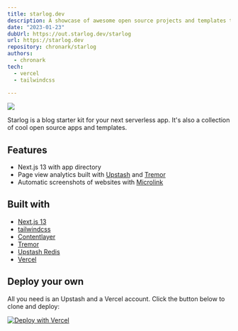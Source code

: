 ```yaml
---
title: starlog.dev
description: A showcase of awesome open source projects and templates to help you build your next serverless app.
date: "2023-01-23"
dubUrl: https://out.starlog.dev/starlog
url: https://starlog.dev
repository: chronark/starlog
authors:
  - chronark
tech:
  - vercel
  - tailwindcss
  
---
```




![](https://github.com/chronark/starlog/blob/main/image/starlog.png?raw=true)

Starlog is a blog starter kit for your next serverless app. It's also a collection of cool open source apps and templates.


## Features

- Next.js 13 with app directory
- Page view analytics built with [Upstash](https://upstash.com?ref=starlog) and [Tremor](https://tremor.so?ref=starlog)
- Automatic screenshots of websites with [Microlink](https://microlink.io?ref=starlog)



## Built with
- [Next.js 13](https://nextjs.org)
- [tailwindcss](https://tailwindcss.com)
- [Contentlayer](https://www.contentlayer.dev)
- [Tremor](https://tremor.so)
- [Upstash Redis](https://upstash.com)
- [Vercel](https://vercel.com)



## Deploy your own


All you need is an Upstash and a Vercel account. Click the button below to clone and deploy:

[![Deploy with Vercel](https://vercel.com/button)](https://vercel.com/new/clone?repository-url=https%3A%2F%2Fgithub.com%2Fchronark%2Fstarlog&project-name=starlog&repository-name=starlog&demo-title=Starlog.dev&demo-url=https%3A%2F%2Fstarlog.dev&demo-image=https%3A%2F%2Fgithub.com%2Fchronark%2Fstarlog%2Fblob%2Fmain%2Fimage%2Fstarlog.png%3Fraw%3Dtrue&integration-ids=oac_V3R1GIpkoJorr6fqyiwdhl17)